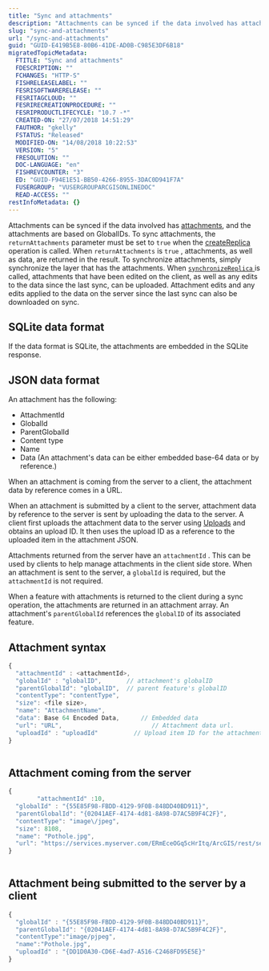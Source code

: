 ```yaml
---
title: "Sync and attachments"
description: "Attachments can be synced if the data involved has attachments, and the attachments are based on GlobalIDs."
slug: "sync-and-attachments"
url: "/sync-and-attachments"
guid: "GUID-E419B5E8-80B6-41DE-AD0B-C985E3DF6B18"
migratedTopicMetadata:
  FTITLE: "Sync and attachments"
  FDESCRIPTION: ""
  FCHANGES: "HTTP-S"
  FISHRELEASELABEL: ""
  FESRISOFTWARERELEASE: ""
  FESRITAGCLOUD: ""
  FESRIRECREATIONPROCEDURE: ""
  FESRIPRODUCTLIFECYCLE: "10.7 -*"
  CREATED-ON: "27/07/2018 14:51:29"
  FAUTHOR: "gkelly"
  FSTATUS: "Released"
  MODIFIED-ON: "14/08/2018 10:22:53"
  VERSION: "5"
  FRESOLUTION: ""
  DOC-LANGUAGE: "en"
  FISHREVCOUNTER: "3"
  ED: "GUID-F94E1E51-BB50-4266-8955-3DAC0D941F7A"
  FUSERGROUP: "VUSERGROUPARCGISONLINEDOC"
  READ-ACCESS: ""
restInfoMetadata: {}
---
```


Attachments can be synced if the data involved has [attachments](/attachment-infos-feature-service), and the attachments are based on GlobalIDs. To sync attachments, the `returnAttachments`  parameter must be set to `true`  when the [createReplica](/create-replica) operation is called. When `returnAttachments`  is `true` , attachments, as well as data, are returned in the result. To synchronize attachments, simply synchronize the layer that has the attachments. When [`synchronizeReplica` ](/synchronize-replica) is called, attachments that have been edited on the client, as well as any edits to the data since the last sync, can be uploaded. Attachment edits and any edits applied to the data on the server since the last sync can also be downloaded on sync.

## SQLite data format

If the data format is SQLite, the attachments are embedded in the SQLite response.

## JSON data format

An attachment has the following: 

-   AttachmentId
-   GlobalId
-   ParentGlobalId
-   Content type
-   Name
-   Data (An attachment's data can be either embedded base-64 data or by reference.)

When an attachment is coming from the server to a client, the attachment data by reference comes in a URL.

When an attachment is submitted by a client to the server, attachment data by reference to the server is sent by uploading the data to the server. A client first uploads the attachment data to the server using [Uploads](/uploads) and obtains an upload ID. It then uses the upload ID as a reference to the uploaded item in the attachment JSON.

Attachments returned from the server have an `attachmentId` . This can be used by clients to help manage attachments in the client side store. When an attachment is sent to the server, a `globalId`  is required, but the `attachmentId`  is not required. 

When a feature with attachments is returned to the client during a sync operation, the attachments are returned in an attachment array. An attachment's `parentGlobalId`  references the `globalID`  of its associated feature.

## Attachment syntax

```javascript
{
  "attachmentId" : <attachmentId>,
  "globalId" : "globalID", 	     // attachment's globalID
  "parentGlobalId": "globalID",  // parent feature's globalID
  "contentType": "contentType",
  "size": <file size>,
  "name": "AttachmentName",
  "data": Base 64 Encoded Data, 	 // Embedded data
  "url": "URL",			                // Attachment data url.	
  "uploadId" : "uploadId" 	       // Upload item ID for the attachment.
}
          
```

 

## Attachment coming from the server

```javascript
{
		"attachmentId" :10,
  "globalId" : "{55E85F98-FBDD-4129-9F0B-848DD40BD911}",
  "parentGlobalId": "{02041AEF-4174-4d81-8A98-D7AC5B9F4C2F}",
  "contentType": "image\/jpeg",
  "size": 8108,
  "name": "Pothole.jpg",
  "url": "https://services.myserver.com/ERmEceOGq5cHrItq/ArcGIS/rest/services/Incidents/FeatureServer/0/5005/attachments/10"
}
          
```

 

## Attachment being submitted to the server by a client

```javascript
{
  "globalId" : "{55E85F98-FBDD-4129-9F0B-848DD40BD911}",
  "parentGlobalId": "{02041AEF-4174-4d81-8A98-D7AC5B9F4C2F}",
  "contentType":"image/pjpeg",
  "name":"Pothole.jpg",
  "uploadId" : "{DD1D0A30-CD6E-4ad7-A516-C2468FD95E5E}"
}
          
```

 
